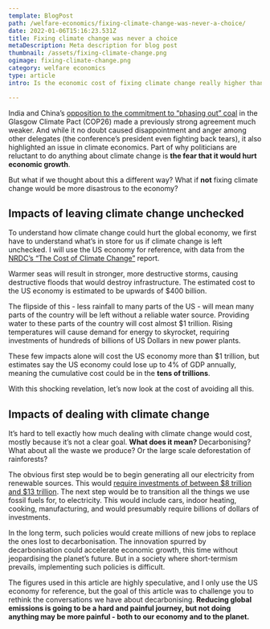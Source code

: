 ```yaml
---
template: BlogPost
path: /welfare-economics/fixing-climate-change-was-never-a-choice/
date: 2022-01-06T15:16:23.531Z
title: Fixing climate change was never a choice
metaDescription: Meta description for blog post
thumbnail: /assets/fixing-climate-change.png
ogimage: fixing-climate-change.png
category: welfare economics
type: article
intro: Is the economic cost of fixing climate change really higher than the cost of doing nothing?

---
```



India and China’s [opposition to the commitment to “phasing out” coal](https://www.ft.com/content/471c7db9-925f-479e-ad57-09162310a21a) in the Glasgow Climate Pact (COP26) made a previously strong agreement much weaker. And while it no doubt caused disappointment and anger among other delegates (the conference’s president even fighting back tears), it also highlighted an issue in climate economics. Part of why politicians are reluctant to do anything about climate change is **the fear that it would hurt economic growth**. 

But what if we thought about this a different way? What if **not** fixing climate change would be more disastrous to the economy?

## Impacts of leaving climate change unchecked

To understand how climate change could hurt the global economy, we first have to understand what’s in store for us if climate change is left unchecked. I will use the US economy for reference, with data from the [NRDC’s “The Cost of Climate Change”](https://www.nrdc.org/sites/default/files/cost.pdf) report.

Warmer seas will result in stronger, more destructive storms, causing destructive floods that would destroy infrastructure. The estimated cost to the US economy is estimated to be upwards of $400 billion.

The flipside of this - less rainfall to many parts of the US - will mean many parts of the country will be left without a reliable water source. Providing water to these parts of the country will cost almost $1 trillion. Rising temperatures will cause demand for energy to skyrocket, requiring investments of hundreds of billions of US Dollars in new power plants. 

These few impacts alone will cost the US economy more than $1 trillion, but estimates say the US economy could lose up to 4% of GDP annually, meaning the cumulative cost could be in the **tens of trillions**.

With this shocking revelation, let’s now look at the cost of avoiding all this.

## Impacts of dealing with climate change

It’s hard to tell exactly how much dealing with climate change would cost, mostly because it’s not a clear goal. **What does it mean?** Decarbonising? What about all the waste we produce? Or the large scale deforestation of rainforests? 

The obvious first step would be to begin generating all our electricity from renewable sources. This would [require investments of between $8 trillion and $13 trillion](https://www.wsj.com/articles/the-u-s-is-turning-green-what-will-this-climate-plan-cost-and-who-will-pay-11634997601). The next step would be to transition all the things we use fossil fuels for, to electricity. This would include cars, indoor heating, cooking, manufacturing, and would presumably require billions of dollars of investments. 

In the long term, such policies would create millions of new jobs to replace the ones lost to decarbonisation. The innovation spurred by decarbonisation could accelerate economic growth, this time without jeopardising the planet’s future. But in a society where short-termism prevails, implementing such policies is difficult.

The figures used in this article are highly speculative, and I only use the US economy for reference, but the goal of this article was to challenge you to rethink the conversations we have about decarbonising. **Reducing global emissions is going to be a hard and painful journey, but not doing anything may be more painful - both to our economy and to the planet.** 
